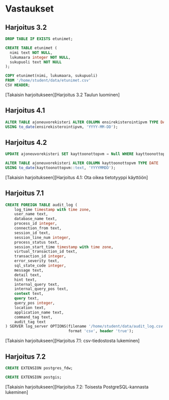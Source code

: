 # Vastaukset {.unnumbered}

## Harjoitus 3.2 {#vastaus-h3.2 .unnumbered}

```sql
DROP TABLE IF EXISTS etunimet;

CREATE TABLE etunimet (
  nimi text NOT NULL,
  lukumaara integer NOT NULL,
  sukupuoli text NOT NULL
);
```

```sql
COPY etunimet(nimi, lukumaara, sukupuoli)
FROM '/home/student/data/etunimet.csv'
CSV HEADER;
```

[Takaisin harjoitukseen][Harjoitus 3.2 Taulun luominen]


## Harjoitus 4.1 {#vastaus-h4.1 .unnumbered}

```sql
ALTER TABLE ajoneuvorekisteri ALTER COLUMN ensirekisterointipvm TYPE DATE 
USING to_date(ensirekisterointipvm, 'YYYY-MM-DD');
```
## Harjoitus 4.2 {#vastaus-h4.2 .unnumbered}
```sql
UPDATE ajoneuvorekisteri SET kayttoonottopvm = Null WHERE kayttoonottopvm = 0;

ALTER TABLE ajoneuvorekisteri ALTER COLUMN kayttoonottopvm TYPE DATE 
USING to_date(kayttoonottopvm::text, 'YYYYMMDD');
```
[Takaisin harjoitukseen][Harjoitus 4.1: Ota oikea tietotyyppi käyttöön]

## Harjoitus 7.1 {#vastaus-h7.1 .unnumbered}

```sql
CREATE FOREIGN TABLE audit_log (
    log_time timestamp with time zone,
    user_name text,
    database_name text,
    process_id integer,
    connection_from text,
    session_id text,
    session_line_num integer,
    process_status text,
    session_start_time timestamp with time zone,
    virtual_transaction_id text,
    transaction_id integer,
    error_severity text,
    sql_state_code integer,
    message text,
    detail text,
    hint text,
    internal_query text,
    internal_query_pos text,
    context text,
    query text,
    query_pos integer,
    location text,
    application_name text,
    command_tag text,
    audit_tag text
) SERVER log_server OPTIONS(filename '/home/student/data/audit_log.csv', 
                            format 'csv', header 'true');
```

[Takaisin harjoitukseen][Harjoitus 7.1: csv-tiedostosta lukeminen]

## Harjoitus 7.2 {#vastaus-h7.2 .unnumbered}

```sql
CREATE EXTENSION postgres_fdw;
```

```sql
CREATE EXTENSION postgis;
```
[Takaisin harjoitukseen][Harjoitus 7.2: Toisesta PostgreSQL-kannasta lukeminen]
